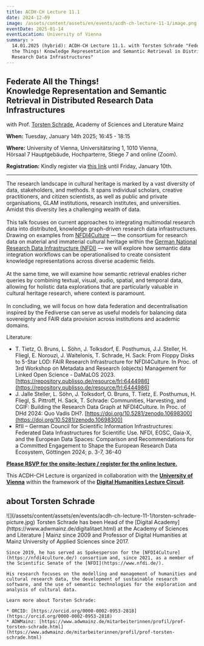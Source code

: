 ```yaml
---
title: ACDH-CH Lecture 11.1
date: 2024-12-09
image: /assets/content/assets/en/events/acdh-ch-lecture-11-1/image.png
eventDate: 2025-01-14
eventLocation: University of Vienna
summary: >
  14.01.2025 (hybrid): ACDH-CH Lecture 11.1. with Torsten Schrade "Federate All
  the Things! Knowledge Representation and Semantic Retrieval in Distributed
  Research Data Infrastructures"
---
```

Federate All the Things!\
Knowledge Representation and Semantic Retrieval in Distributed Research Data Infrastructures
--------------------------------------------------------------------------------------------

with Prof. [Torsten Schrade](https://www.adwmainz.de/mitarbeiterinnen/profil/prof-torsten-schrade.html), Academy of Sciences and Literature Mainz

**When:** Tuesday, January 14th 2025; 16:45 - 18:15

**Where:** University of Vienna, Universitätsring 1, 1010 Vienna,\
Hörsaal 7 Hauptgebäude, Hochparterre, Stiege 7 and online (Zoom).

**Registration:** Kindly register via [this link](https://www.oeaw.ac.at/acdh/newsevents/registration/acdh-ch-lecture) until Friday, January 10th.&#x20;

---

The research landscape in cultural heritage is marked by a vast diversity of data, stakeholders, and methods. It spans individual scholars, creative practitioners, and citizen scientists, as well as public and private organisations, GLAM institutions, research institutes, and universities. Amidst this diversity lies a challenging wealth of data.\
\
This talk focuses on current approaches to integrating multimodal research data into distributed, knowledge graph-driven research data infrastructures. Drawing on examples from [NFDI4Culture](https://nfdi4culture.de/) — the consortium for research data on material and immaterial cultural heritage within the [German National Research Data Infrastructure (NFDI)](https://www.nfdi.de/) — we will explore how semantic data integration workflows can be operationalised to create consistent knowledge representations across diverse academic fields.\
\
At the same time, we will examine how semantic retrieval enables richer queries by combining textual, visual, audio, spatial, and temporal data, allowing for holistic data explorations that are particularly valuable in cultural heritage research, where context is paramount.\
\
In concluding, we will focus on how data federation and decentralisation inspired by the Fediverse can serve as useful models for balancing data sovereignty and FAIR data provision across institutions and academic domains.

Literature:

* T. Tietz, O. Bruns, L. Söhn, J. Tolksdorf, E. Posthumus, J.J. Steller, H. Fliegl, E. Norouzi, J. Waitelonis, T. Schrade, H. Sack: From Floppy Disks to 5-Star LOD: FAIR Research Infrastructure for NFDI4Culture. In Proc. of 3rd Workshop on Metadata and Research (objects) Management for Linked Open Science - DaMaLOS 2023. [https://repository.publisso.de/resource/frl:6444986](https://repository.publisso.de/resource/frl:6444986)
* J. Jalle Steller, L. Söhn, J. Tolksdorf, O. Bruns, T. Tietz, E. Posthumus, H. Fliegl, S. Pittroff, H. Sack, T. Schrade: Communities, Harvesting, and CGIF: Building the Research Data Graph at NFDI4Culture. In Proc. of DHd 2024: Quo Vadis DH?. [https://doi.org/10.5281/zenodo.10698300](https://doi.org/10.5281/zenodo.10698300)
* RfII – German Council for Scientific Information Infrastructures: Federated Data Infrastructures for Scientific Use. NFDI, EOSC, Gaia-X, and the European Data Spaces: Comparison and Recommendations for a Committed Engagement to Shape the European Research Data Ecosystem, Göttingen 2024; p. 3-7, 36-40

[**Please RSVP for the onsite-lecture / register for the online lecture.**](https://www.oeaw.ac.at/acdh/newsevents/registration/acdh-ch-lecture)

This ACDH-CH Lecture is organized in collaboration with the [**University of Vienna**](https://dh.univie.ac.at/) within the framework of the [**Digital Humanities Lecture Circuit**](https://ufind.univie.ac.at/de/course.html?lv=070222\&semester=2024W).

## about Torsten Schrade

<Grid layout="two-columns" alignment="stretch">
  <GridItem alignment="center">
    ![](/assets/content/assets/en/events/acdh-ch-lecture-11-1/torsten-schrade-picture.jpg)
  </GridItem>

  <GridItem alignment="stretch">
    Torsten Schrade has been Head of the [Digital Academy](https://www.adwmainz.de/digitalitaet.html) at the Academy of Sciences and Literature | Mainz since 2009 and Professor of Digital Humanities at Mainz University of Applied Sciences since 2017.

    Since 2019, he has served as Spokesperson for the [NFDI4Culture](https://nfdi4culture.de/) consortium and, since 2021, as a member of the Scientific Senate of the [NFDI](https://www.nfdi.de/).

    His research focuses on the modelling and management of humanities and cultural research data, the development of sustainable research software, and the use of semantic technologies for the exploration and analysis of cultural data.

    Learn more about Torsten Schrade:

    * ORCID: [https://orcid.org/0000-0002-0953-2818](https://orcid.org/0000-0002-0953-2818)
    * ADWMainz: [https://www.adwmainz.de/mitarbeiterinnen/profil/prof-torsten-schrade.html](https://www.adwmainz.de/mitarbeiterinnen/profil/prof-torsten-schrade.html)
  </GridItem>
</Grid>
